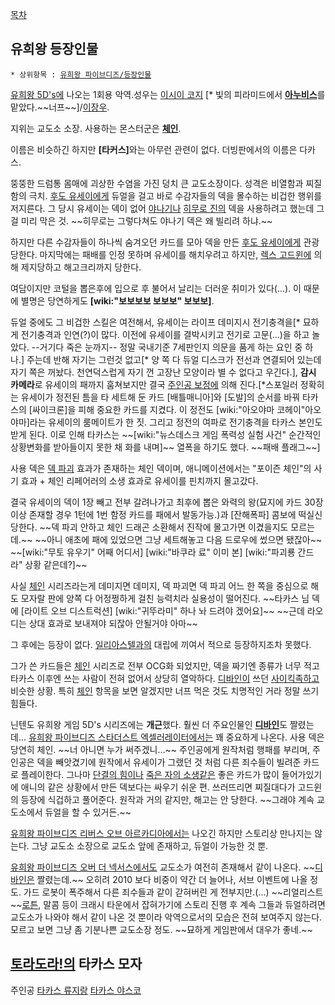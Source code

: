 [[목차]]

== 유희왕 등장인물 ==
 * 상위항목 : [[유희왕 파이브디즈/등장인물]]

[[유희왕 5D's]]에 나오는 1회용 악역.성우는 [[이시이 코지]] [* 빛의 피라미드에서 '''[[아누비스]]'''를 맡았다.~~너프~~]/[[이장우]].

지위는 교도소 소장. 사용하는 몬스터군은 '''[[체인]]'''.

이름은 비슷하긴 하지만 '''[타커스]'''와는 아무런 관련이 없다. 더빙판에서의 이름은 다카스.

뚱뚱한 드럼통 몸매에 괴상한 수염을 가진 덩치 큰 교도소장이다. 성격은 비열함과 찌질함의 극치. [[후도 유세이]]에게 듀얼을 걸고 바로 수감자들의 덱을 몰수하는 비겁한 행위를 저지른다. 그 당시 유세이는 덱이 없어 [[야나기]]나 [[히무로 진]]의 덱을 사용하려고 했는데 그걸 미리 막은 것. ~~히무로는 그렇다쳐도 야나기 덱은 왜 빌리려 하냐.~~

하지만 다른 수감자들이 하나씩 숨겨오던 카드를 모아 덱을 만든 [[후도 유세이]]에게 관광당한다. 마지막에는 패배를 인정 못하며 유세이를 해치우려고 하지만, [[렉스 고드윈]]에 의해 제지당하고 해고크리까지 당한다.

여담이지만 코털을 뽑은후에 입으로 후 불어서 날리는 더러운 취미가 있다(...). 이 때문에 별명은 당연하게도 '''[wiki:"보보보보 보보보" 보보보]'''.

듀얼 중에도 그 비겁한 스킬은 여전해서, 유세이는 라이프 데미지시 전기충격을[* 묘하게 전기충격과 인연(?)이 많다. 이전에 유세이를 결박시키고 전기로 고문(...)을 하고 놀았다. --거기다 죽은 눈까지-- 정말 국내기준 7세판인지 의문을 품게 하는  요인 중 하나.] 주는데 반해 자기는 그런것 없고[* 양 쪽 다 듀얼 디스크가 전선과 연결되어 있는데 자기 쪽은 꺼놨다. 천연덕스럽게 자기 껀 고장난 모양이라 별 수 없다고 우긴다.], '''감시 카메라'''로 유세이의 패까지 훔쳐보지만 결국 [[주인공 보정]]에 의해 진다.[*스포일러 정확히는 유세이가 정전된 틈을 타 세트해 둔 카드 [배틀매니아]와 [도발]의 순서를 바꿔 타카스의 [싸이크론]을 피해 중요한 카드를 지켰다. 이 정전도 [wiki:"아오야마 코헤이"아오야마]라는 유세이의 룸메이트가 한 짓. 그리고 정전의 여파로 전기충격을 타카스 본인도 받게 된다. 이로 인해 타카스는 ~~[wiki:"뉴스데스크 게임 폭력성 실험 사건" 순간적인 상황변화를 받아들이지 못한 채 화를 내며]~~ 열폭을 하기도 했다. ~~패배 플래그~~]

사용 덱은 [[덱 파괴]] 효과가 존재하는 체인 덱이며, 애니메이션에서는 "포이즌 체인"의 사기 효과 + 체인 리페어러의 소생 효과로 유세이를 핀치까지 몰고갔다. 

결국 유세이의 덱이 1장 빼고 전부 갈려나가고 최후에 뽑은 와력의 왕(묘지에 카드 30장 이상 존재할 경우 1턴에 1번 함정 카드를 패에서 발동가능.)과 [잔해폭파] 콤보에 떡실신당한다. ~~덱 파괴 안하고 체인 드래곤 소환해서 진작에 몰고가면 이겼을지도 모르는데.~~ ~~아니 애초에 패에 있었으면 그냥 세트해놓고 다음 드로우에 썼으면 됐잖아~~ ~~[wiki:"무토 유우기" 어째 어디서] [wiki:"바쿠라 료" 이미 본] [wiki:"파괴룡 간드라" 상황 같은데?]~~ 

사실 [[체인]] 시리즈라는게 데미지면 데미지, 덱 파괴면 덱 파괴 어느 한 쪽을 중심으로 해도 모자랄 판에 양쪽 다 어정쩡하게 걸친 능력치라 실용성이 떨어진다. ~~타카스 님 덱에 [라이트 오브 디스트럭션] [wiki:"귀뚜라미" 하나 놔 드려야 겠어요]~~ ~~근데 라오디는 상대 효과로 보내져야 되잖아 안될거야 아마~~

그 후에는 등장이 없다. [[일리아스텔]]과의 대립에 끼여서 적으로 등장하지조차 못했다.

그가 쓴 카드들은 [[체인]] 시리즈로 전부 OCG화 되었지만, 덱을 짜기엔 종류가 너무 적고 타카스 이후엔 쓰는 사람이 전혀 없어서 상당히 열악하다. [[디바인(유희왕)|디바인]]이 쓰던 [[사이킥족]]하고 비슷한 상황. 특히 [[체인]] 항목을 보면 알겠지만 너프 먹은 것도 치명적인 거라 정말 쓰기 힘들다.

닌텐도 유희왕 게임 5D's 시리즈에는 '''개근'''했다. 훨씬 더 주요인물인 '''[[디바인(유희왕)|디바인]]'''도 짤렸는데... [[유희왕 파이브디즈 스타더스트 엑셀러레이터]]에서는 꽤 중요하게 나온다. 사용 덱은 당연히 체인. ~~너 아니면 누가 써주겠니...~~ 주인공에게 원작처럼 행패를 부리며, 주인공은 덱을 빼앗겼기에 원작에서 유세이가 그랬던 것 처럼 다른 죄수들이 빌려준 카드로 플레이한다. 그나마 [[단결의 힘]]이나 [[죽은 자의 소생]]같은 좋은 카드가 많이 들어가있기에 애니의 같은 상황에서 만든 덱보다는 싸우기 쉬운 편. 쓰러뜨리면 찌질대다가 고드윈의 등장에 식겁하고 풀어준다. 원작과 거의 같지만, 해고는 안 당한다. ~~그래야 계속 교도소에서 듀얼을 할 수 있거든.~~

[[유희왕 파이브디즈 리버스 오브 아르카디아]]에서는 나오긴 하지만 스토리상 만나지는 않는다. 그냥 교도소 소장으로 교도소 앞에 존재하고, 듀얼이 가능한 것 뿐.

[[유희왕 파이브디즈 오버 더 넥서스]]에서도 교도소가 여전히 존재해서 같이 나온다. ~~[[디바인(유희왕)|디바인]]은 짤렸는데.~~ 오히려 2010 보다 비중이 약간 더 늘어나, 서브 이벤트에 나올 정도. 가드 로봇이 폭주해서 다른 죄수들과 같이 갇혀버린 게 전부지만.(...) ~~리얼리스트~~[[로튼]], 말콤 등이 크래시 타운에서 잡혀가기에 스토리 진행 후 계속 그들과 듀얼하려면 교도소가 나와야 해서 같이 나온 것 뿐이라 악역으로서의 모습은 전혀 보여주지 않는다. 모르고 보면 그냥 좀 기분나쁜 교도소장 정도. ~~묘하게 게임판에서 대우가 좋네.~~

== [[토라도라!]]의 타카스 모자 ==
주인공 [[타카스 류지]]랑 [[타카스 야스코]]
